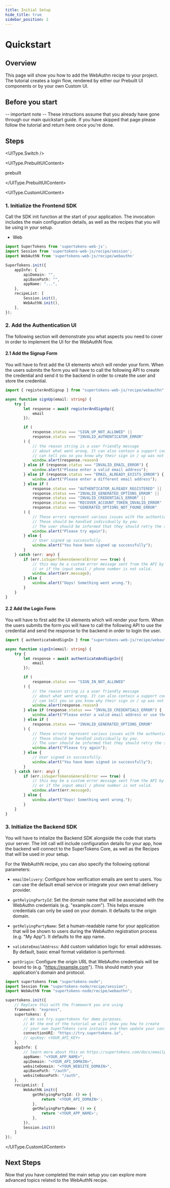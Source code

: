 ```yaml
---
title: Initial Setup
hide_title: true
sidebar_position: 2
---
```



# Quickstart

## Overview

This page will show you how to add the WebAuthn recipe to your project. The tutorial creates a login flow, rendered by either our Prebuilt UI components or by your own Custom UI.

## Before you start

-- important note --
These intructions assume that you already have gone through our main quickstart guide. If you have skipped that page please follow the tutorial and return here once you're done.


## Steps 

<UIType.Switch />

<UIType.PrebuiltUIContent>

prebuilt

</UIType.PrebuiltUIContent>

<UIType.CustomUIContent>

### 1. Initialize the Frontend SDK


Call the SDK init function at the start of your application. The invocation includes the main configuration details, as well as the recipes that you will be using in your setup.

- Web
```ts
import SuperTokens from 'supertokens-web-js';
import Session from 'supertokens-web-js/recipe/session';
import WebAuthN from 'supertokens-web-js/recipe/webauthn'

SuperTokens.init({
    appInfo: {
        apiDomain: "",
        apiBasePath: "",
        appName: "...",
    },
    recipeList: [
        Session.init(),
        WebAuthN.init(),
    ],
});
```

### 2. Add the Authentication UI

The following section will demonstrate you what aspects you need to cover in order to implement the UI for the WebAuthN flow.


#### 2.1 Add the Signup Form

You will have to first add the UI elements which will render your form. When the users submits the form you will have to call the following API to create the credential and send it to the backend in order to create the user and store the credential.

```ts
import { registerAndSignup } from "supertokens-web-js/recipe/webauthn";

async function signUp(email: string) {
    try {
        let response = await registerAndSignUp({
            email
        });

        if (
            response.status === "SIGN_UP_NOT_ALLOWED" ||
            response.status === "INVALID_AUTHENTICATOR_ERROR"
        ) {
            // the reason string is a user friendly message
            // about what went wrong. It can also contain a support code which users
            // can tell you so you know why their sign in / up was not allowed.
            window.alert(response.reason)
        } else if (response.status === "INVALID_EMAIL_ERROR") {
            window.alert("Please enter a valid email address");
        } else if (response.status === "EMAIL_ALREADY_EXISTS_ERROR") {
            window.alert("Please enter a different email address");
        } else if (
            response.status === "AUTHENTICATOR_ALREADY_REGISTERED" ||
            response.status === "INVALID_GENERATED_OPTIONS_ERROR" ||
            response.status === "INVALID_CREDENTIALS_ERROR" ||
            response.status === "RECOVER_ACCOUNT_TOKEN_INVALID_ERROR" ||
            response.status === "GENERATED_OPTIONS_NOT_FOUND_ERROR"
        ) {
            // These errors represent various issues with the authenticator, credential or the flow itself.
            // These should be handled individually by you. 
            // The user should be informed that they should retry the sign up process or get in touch with you.
            window.alert("Please try again");
        } else {
            // User signed up successfully.
            window.alert("You have been signed up successfully");
        }
    } catch (err: any) {
        if (err.isSuperTokensGeneralError === true) {
            // this may be a custom error message sent from the API by you,
            // or if the input email / phone number is not valid.
            window.alert(err.message);
        } else {
            window.alert("Oops! Something went wrong.");
        }
    }
}
```

#### 2.2 Add the Login Form

You will have to first add the UI elements which will render your form. When the users submits the form you will have to call the following API to use the credential and send the response to the backend in order to login the user.

```ts
import { authenticateAndSignIn } from "supertokens-web-js/recipe/webauthn";

async function signIn(email: string) {
    try {
        let response = await authenticateAndSignIn({
            email
        });

        if (
            response.status === "SIGN_IN_NOT_ALLOWED"
        ) {
            // the reason string is a user friendly message
            // about what went wrong. It can also contain a support code which users
            // can tell you so you know why their sign in / up was not allowed.
            window.alert(response.reason)
        } else if (response.status === "INVALID_CREDENTIALS_ERROR") {
            window.alert("Please enter a valid email address or use the correct passkey");
        } else if (
            response.status === "INVALID_GENERATED_OPTIONS_ERROR" 
        ) {
            // These errors represent various issues with the authenticator, credential or the flow itself.
            // These should be handled individually by you. 
            // The user should be informed that they should retry the sign in process or get in touch with you.
            window.alert("Please try again");
        } else {
            // User signed in successfully.
            window.alert("You have been signed in successfully");
        }
    } catch (err: any) {
        if (err.isSuperTokensGeneralError === true) {
            // this may be a custom error message sent from the API by you,
            // or if the input email / phone number is not valid.
            window.alert(err.message);
        } else {
            window.alert("Oops! Something went wrong.");
        }
    }
}
```

### 3. Initialize the Backend SDK

You will have to intialize the Backend SDK alongside the code that starts your server. The init call will include configuration details for your app, how the backend will connect to the SuperTokens Core, as well as the Recipes that will be used in your setup.

For the WebAuthN recipe, you can also specify the following optional parameters: 
- `emailDelivery`: Configure how verification emails are sent to users. You can use the default email service or integrate your own email delivery provider.

- `getRelyingPartyId`: Set the domain name that will be associated with the WebAuthn credentials (e.g. "example.com"). This helps ensure credentials can only be used on your domain. It defaults to the origin domain.

- `getRelyingPartyName`: Set a human-readable name for your application that will be shown to users during the WebAuthn registration process (e.g. "My App"). It defaults to the app name.

- `validateEmailAddress`: Add custom validation logic for email addresses. By default, basic email format validation is performed.

- `getOrigin`: Configure the origin URL that WebAuthn credentials will be bound to (e.g. "https://example.com"). This should match your application's domain and protocol.


```ts
import supertokens from "supertokens-node";
import Session from "supertokens-node/recipe/session";
import WebAuthN from "supertokens-node/recipe/webauthn";

supertokens.init({
    // Replace this with the framework you are using
    framework: "express",
    supertokens: {
        // We use try.supertokens for demo purposes.
        // At the end of the tutorial we will show you how to create
        // your own SuperTokens core instance and then update your config.
        connectionURI: "https://try.supertokens.io",
        // apiKey: <YOUR_API_KEY>
    },
    appInfo: {
        // learn more about this on https://supertokens.com/docs/emailpassword/appinfo
        appName: "<YOUR_APP_NAME>",
        apiDomain: "<YOUR_API_DOMAIN>",
        websiteDomain: "<YOUR_WEBSITE_DOMAIN>",
        apiBasePath: "/auth",
        websiteBasePath: "/auth",
    },
    recipeList: [
        WebAuthN.init({
            getRelyingPartyId: () => {
                return '<YOUR_API_DOMAIN>';
            },
            getRelyingPartyName: () => {
                return '<YOUR_APP_NAME>';
            },
        }),
        Session.init() 
    ]
});
```

</UIType.CustomUIContent>


## Next Steps

Now that you have completed the main setup you can explore more advanced topics related to the WebAuthN recipe.









